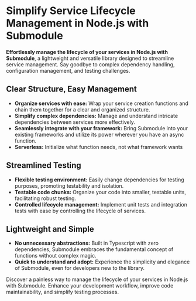 
# Simplify Service Lifecycle Management in Node.js with Submodule

**Effortlessly manage the lifecycle of your services in Node.js with Submodule**, a lightweight and versatile library designed to streamline service management. Say goodbye to complex dependency handling, configuration management, and testing challenges.

## Clear Structure, Easy Management

* **Organize services with ease:** Wrap your service creation functions and chain them together for a clear and organized structure.
* **Simplify complex dependencies:** Manage and understand intricate dependencies between services more effectively.
* **Seamlessly integrate with your framework:** Bring Submodule into your existing frameworks and utilize its power wherever you have an async function.
* **Serverless:** Initialize what function needs, not what framework wants

## Streamlined Testing

* **Flexible testing environment:** Easily change dependencies for testing purposes, promoting testability and isolation.
* **Testable code chunks:** Organize your code into smaller, testable units, facilitating robust testing.
* **Controlled lifecycle management:** Implement unit tests and integration tests with ease by controlling the lifecycle of services.

## Lightweight and Simple

* **No unnecessary abstractions:** Built in Typescript with zero dependencies, Submodule embraces the fundamental concept of functions without complex magic.
* **Quick to understand and adopt:** Experience the simplicity and elegance of Submodule, even for developers new to the library.

Discover a painless way to manage the lifecycle of your services in Node.js with Submodule. Enhance your development workflow, improve code maintainability, and simplify testing processes.
